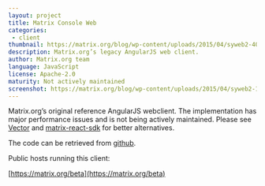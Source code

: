 ```yaml
---
layout: project
title: Matrix Console Web
categories: 
 - client
thumbnail: https://matrix.org/blog/wp-content/uploads/2015/04/syweb2-400x284.png
description: Matrix.org’s legacy AngularJS web client.
author: Matrix.org team
language: JavaScript
license: Apache-2.0
maturity: Not actively maintained
screenshot: https://matrix.org/blog/wp-content/uploads/2015/04/syweb2-1080x806.png
---
```


Matrix.org’s original reference AngularJS webclient. The implementation has major performance issues and is not being actively maintained. Please see [Vector](https://matrix.org/blog/project/vector) and [matrix-react-sdk](https://matrix.org/blog/project/matrix-react-sdk) for better alternatives.

The code can be retrieved from [github](https://github.com/matrix-org/matrix-angular-sdk).

Public hosts running this client:

[https://matrix.org/beta](https://matrix.org/beta)

